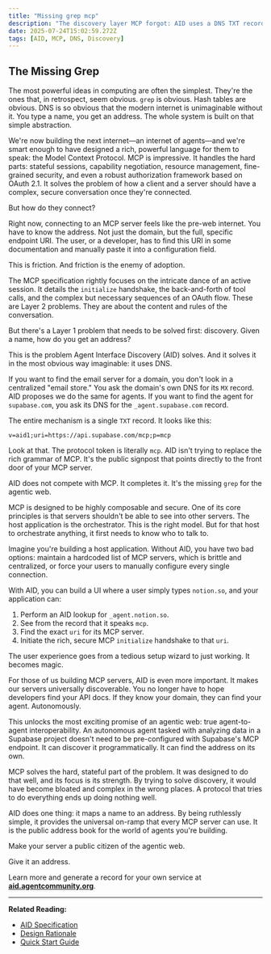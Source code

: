```yaml
---
title: "Missing grep mcp"
description: "The discovery layer MCP forgot: AID uses a DNS TXT record to map domains to MCP endpoints so hosts can auto-connect."
date: 2025-07-24T15:02:59.272Z
tags: [AID, MCP, DNS, Discovery]
---
```


## The Missing Grep

The most powerful ideas in computing are often the simplest. They're the ones that, in retrospect, seem obvious. `grep` is obvious. Hash tables are obvious. DNS is so obvious that the modern internet is unimaginable without it. You type a name, you get an address. The whole system is built on that simple abstraction.

We're now building the next internet—an internet of agents—and we're smart enough to have designed a rich, powerful language for them to speak: the Model Context Protocol. MCP is impressive. It handles the hard parts: stateful sessions, capability negotiation, resource management, fine-grained security, and even a robust authorization framework based on OAuth 2.1. It solves the problem of how a client and a server should have a complex, secure conversation once they're connected.

But how do they connect?

Right now, connecting to an MCP server feels like the pre-web internet. You have to know the address. Not just the domain, but the full, specific endpoint URI. The user, or a developer, has to find this URI in some documentation and manually paste it into a configuration field.

This is friction. And friction is the enemy of adoption.

The MCP specification rightly focuses on the intricate dance of an active session. It details the `initialize` handshake, the back-and-forth of tool calls, and the complex but necessary sequences of an OAuth flow. These are Layer 2 problems. They are about the content and rules of the conversation.

But there's a Layer 1 problem that needs to be solved first: discovery. Given a name, how do you get an address?

This is the problem Agent Interface Discovery (AID) solves. And it solves it in the most obvious way imaginable: it uses DNS.

If you want to find the email server for a domain, you don't look in a centralized "email store." You ask the domain's own DNS for its `MX` record. AID proposes we do the same for agents. If you want to find the agent for `supabase.com`, you ask its DNS for the `_agent.supabase.com` record.

The entire mechanism is a single `TXT` record. It looks like this:

`v=aid1;uri=https://api.supabase.com/mcp;p=mcp`

Look at that. The protocol token is literally `mcp`. AID isn't trying to replace the rich grammar of MCP. It's the public signpost that points directly to the front door of your MCP server.

AID does not compete with MCP. It completes it. It's the missing `grep` for the agentic web.

MCP is designed to be highly composable and secure. One of its core principles is that servers shouldn't be able to see into other servers. The host application is the orchestrator. This is the right model. But for that host to orchestrate anything, it first needs to know who to talk to.

Imagine you're building a host application. Without AID, you have two bad options: maintain a hardcoded list of MCP servers, which is brittle and centralized, or force your users to manually configure every single connection.

With AID, you can build a UI where a user simply types `notion.so`, and your application can:

1.  Perform an AID lookup for `_agent.notion.so`.
2.  See from the record that it speaks `mcp`.
3.  Find the exact `uri` for its MCP server.
4.  Initiate the rich, secure MCP `initialize` handshake to that `uri`.

The user experience goes from a tedious setup wizard to just working. It becomes magic.

For those of us building MCP servers, AID is even more important. It makes our servers universally discoverable. You no longer have to hope developers find your API docs. If they know your domain, they can find your agent. Autonomously.

This unlocks the most exciting promise of an agentic web: true agent-to-agent interoperability. An autonomous agent tasked with analyzing data in a Supabase project doesn't need to be pre-configured with Supabase's MCP endpoint. It can discover it programmatically. It can find the address on its own.

MCP solves the hard, stateful part of the problem. It was designed to do that well, and its focus is its strength. By trying to solve discovery, it would have become bloated and complex in the wrong places. A protocol that tries to do everything ends up doing nothing well.

AID does one thing: it maps a name to an address. By being ruthlessly simple, it provides the universal on-ramp that every MCP server can use. It is the public address book for the world of agents you're building.

Make your server a public citizen of the agentic web.

Give it an address.

Learn more and generate a record for your own service at [**aid.agentcommunity.org**](https://aid.agentcommunity.org).

---

**Related Reading:**

- [AID Specification](../specification.md)
- [Design Rationale](../rationale.md)
- [Quick Start Guide](../quickstart/index.md)
